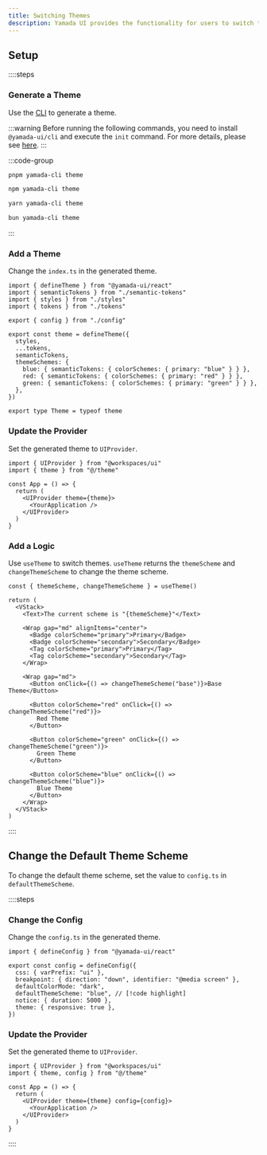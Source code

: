 ```yaml
---
title: Switching Themes
description: Yamada UI provides the functionality for users to switch themes.
---
```


## Setup

::::steps

### Generate a Theme

Use the [CLI](/docs/theming/cli) to generate a theme.

:::warning
Before running the following commands, you need to install `@yamada-ui/cli` and execute the `init` command. For more details, please see [here](/docs/get-started/cli).
:::

:::code-group

```bash [pnpm]
pnpm yamada-cli theme
```

```bash [npm]
npm yamada-cli theme
```

```bash [yarn]
yarn yamada-cli theme
```

```bash [bun]
bun yamada-cli theme
```

:::

### Add a Theme

Change the `index.ts` in the generated theme.

```tsx title="theme/index.ts"
import { defineTheme } from "@yamada-ui/react"
import { semanticTokens } from "./semantic-tokens"
import { styles } from "./styles"
import { tokens } from "./tokens"

export { config } from "./config"

export const theme = defineTheme({
  styles,
  ...tokens,
  semanticTokens,
  themeSchemes: {
    blue: { semanticTokens: { colorSchemes: { primary: "blue" } } },
    red: { semanticTokens: { colorSchemes: { primary: "red" } } },
    green: { semanticTokens: { colorSchemes: { primary: "green" } } },
  },
})

export type Theme = typeof theme
```

### Update the Provider

Set the generated theme to `UIProvider`.

```tsx {2,6}
import { UIProvider } from "@workspaces/ui"
import { theme } from "@/theme"

const App = () => {
  return (
    <UIProvider theme={theme}>
      <YourApplication />
    </UIProvider>
  )
}
```

### Add a Logic

Use `useTheme` to switch themes. `useTheme` returns the `themeScheme` and `changeThemeScheme` to change the theme scheme.

```tsx preview functional client
const { themeScheme, changeThemeScheme } = useTheme()

return (
  <VStack>
    <Text>The current scheme is "{themeScheme}"</Text>

    <Wrap gap="md" alignItems="center">
      <Badge colorScheme="primary">Primary</Badge>
      <Badge colorScheme="secondary">Secondary</Badge>
      <Tag colorScheme="primary">Primary</Tag>
      <Tag colorScheme="secondary">Secondary</Tag>
    </Wrap>

    <Wrap gap="md">
      <Button onClick={() => changeThemeScheme("base")}>Base Theme</Button>

      <Button colorScheme="red" onClick={() => changeThemeScheme("red")}>
        Red Theme
      </Button>

      <Button colorScheme="green" onClick={() => changeThemeScheme("green")}>
        Green Theme
      </Button>

      <Button colorScheme="blue" onClick={() => changeThemeScheme("blue")}>
        Blue Theme
      </Button>
    </Wrap>
  </VStack>
)
```

::::

## Change the Default Theme Scheme

To change the default theme scheme, set the value to `config.ts` in `defaultThemeScheme`.

::::steps

### Change the Config

Change the `config.ts` in the generated theme.

```tsx title="theme/config.ts"
import { defineConfig } from "@yamada-ui/react"

export const config = defineConfig({
  css: { varPrefix: "ui" },
  breakpoint: { direction: "down", identifier: "@media screen" },
  defaultColorMode: "dark",
  defaultThemeScheme: "blue", // [!code highlight]
  notice: { duration: 5000 },
  theme: { responsive: true },
})
```

### Update the Provider

Set the generated theme to `UIProvider`.

```tsx {2,6}
import { UIProvider } from "@workspaces/ui"
import { theme, config } from "@/theme"

const App = () => {
  return (
    <UIProvider theme={theme} config={config}>
      <YourApplication />
    </UIProvider>
  )
}
```

::::
